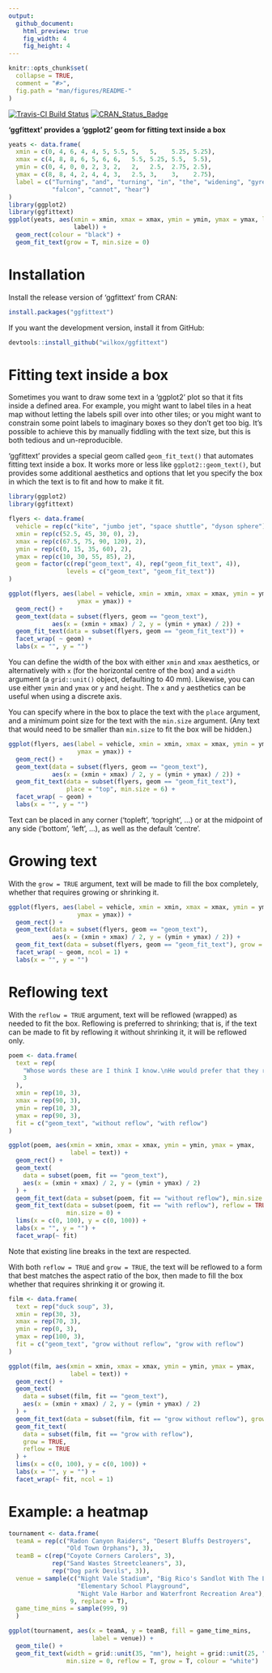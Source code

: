 ```yaml
---
output: 
  github_document:
    html_preview: true
    fig_width: 4
    fig_height: 4
---
```


```r
knitr::opts_chunk$set(
  collapse = TRUE,
  comment = "#>",
  fig.path = "man/figures/README-"
)
```

[![Travis-CI Build Status](https://travis-ci.org/wilkox/ggfittext.svg?branch=master)](https://travis-ci.org/wilkox/ggfittext)
[![CRAN_Status_Badge](http://www.r-pkg.org/badges/version/ggfittext)](https://cran.r-project.org/package=ggfittext)

**'ggfittext' provides a 'ggplot2' geom for fitting text inside a box**

```r
yeats <- data.frame(
  xmin = c(0, 4, 6, 4, 4, 5, 5.5, 5,   5,    5.25, 5.25),
  xmax = c(4, 8, 8, 6, 5, 6, 6,   5.5, 5.25, 5.5,  5.5),
  ymin = c(0, 4, 0, 0, 2, 3, 2,   2,   2.5,  2.75, 2.5),
  ymax = c(8, 8, 4, 2, 4, 4, 3,   2.5, 3,    3,    2.75),
  label = c("Turning", "and", "turning", "in", "the", "widening", "gyre", "the",
            "falcon", "cannot", "hear")
)
library(ggplot2)
library(ggfittext)
ggplot(yeats, aes(xmin = xmin, xmax = xmax, ymin = ymin, ymax = ymax, label =
                  label)) +
  geom_rect(colour = "black") +
  geom_fit_text(grow = T, min.size = 0)
```

# Installation

Install the release version of 'ggfittext' from CRAN:

```r
install.packages("ggfittext")
```

If you want the development version, install it from GitHub:

```r
devtools::install_github("wilkox/ggfittext")
```

# Fitting text inside a box

Sometimes you want to draw some text in a 'ggplot2' plot so that it fits inside a
defined area. For example, you might want to label tiles in a heat map without
letting the labels spill over into other tiles; or you might want to constrain
some point labels to imaginary boxes so they don't get too big. It's possible
to achieve this by manually fiddling with the text size, but this is both
tedious and un-reproducible.

'ggfittext' provides a special geom called `geom_fit_text()` that automates
fitting text inside a box. It works more or less like `ggplot2::geom_text()`,
but provides some additional aesthetics and options that let you specify the box
in which the text is to fit and how to make it fit.

```r
library(ggplot2)
library(ggfittext)

flyers <- data.frame(
  vehicle = rep(c("kite", "jumbo jet", "space shuttle", "dyson sphere"), 2),
  xmin = rep(c(52.5, 45, 30, 0), 2),
  xmax = rep(c(67.5, 75, 90, 120), 2),
  ymin = rep(c(0, 15, 35, 60), 2),
  ymax = rep(c(10, 30, 55, 85), 2),
  geom = factor(c(rep("geom_text", 4), rep("geom_fit_text", 4)),
                levels = c("geom_text", "geom_fit_text"))
)

ggplot(flyers, aes(label = vehicle, xmin = xmin, xmax = xmax, ymin = ymin,
                   ymax = ymax)) + 
  geom_rect() +
  geom_text(data = subset(flyers, geom == "geom_text"),
            aes(x = (xmin + xmax) / 2, y = (ymin + ymax) / 2)) +
  geom_fit_text(data = subset(flyers, geom == "geom_fit_text")) +
  facet_wrap( ~ geom) +
  labs(x = "", y = "")
```

You can define the width of the box with either `xmin` and `xmax` aesthetics,
or alternatively with `x` (for the horizontal centre of the box) and a `width`
argument (a `grid::unit()` object, defaulting to 40 mm). Likewise, you can use
either `ymin` and `ymax` or `y` and `height`. The `x` and `y` aesthetics can be
useful when using a discrete axis.

You can specify where in the box to place the text with the `place` argument,
and a minimum point size for the text with the `min.size` argument. (Any text
that would need to be smaller than `min.size` to fit the box will be hidden.)

```r
ggplot(flyers, aes(label = vehicle, xmin = xmin, xmax = xmax, ymin = ymin,
                   ymax = ymax)) + 
  geom_rect() +
  geom_text(data = subset(flyers, geom == "geom_text"),
            aes(x = (xmin + xmax) / 2, y = (ymin + ymax) / 2)) +
  geom_fit_text(data = subset(flyers, geom == "geom_fit_text"),
                place = "top", min.size = 6) +
  facet_wrap( ~ geom) +
  labs(x = "", y = "")
```

Text can be placed in any corner (‘topleft’, ‘topright’, …) or at the midpoint
of any side (‘bottom’, ‘left’, …), as well as the default ‘centre’.

# Growing text

With the `grow = TRUE` argument, text will be made to fill the box completely,
whether that requires growing or shrinking it.

```r
ggplot(flyers, aes(label = vehicle, xmin = xmin, xmax = xmax, ymin = ymin, 
                   ymax = ymax)) +
  geom_rect() +
  geom_text(data = subset(flyers, geom == "geom_text"),
            aes(x = (xmin + xmax) / 2, y = (ymin + ymax) / 2)) +
  geom_fit_text(data = subset(flyers, geom == "geom_fit_text"), grow = T) +
  facet_wrap( ~ geom, ncol = 1) +
  labs(x = "", y = "")
```

# Reflowing text

With the `reflow = TRUE` argument, text will be reflowed (wrapped) as needed to
fit the box. Reflowing is preferred to shrinking; that is, if the text can be
made to fit by reflowing it without shrinking it, it will be reflowed only.

```r
poem <- data.frame(
  text = rep(
    "Whose words these are I think I know.\nHe would prefer that they reflow",
    3
  ),
  xmin = rep(10, 3),
  xmax = rep(90, 3),
  ymin = rep(10, 3),
  ymax = rep(90, 3),
  fit = c("geom_text", "without reflow", "with reflow")
)

ggplot(poem, aes(xmin = xmin, xmax = xmax, ymin = ymin, ymax = ymax,
                 label = text)) +
  geom_rect() +
  geom_text(
    data = subset(poem, fit == "geom_text"),
    aes(x = (xmin + xmax) / 2, y = (ymin + ymax) / 2)
  ) +
  geom_fit_text(data = subset(poem, fit == "without reflow"), min.size = 0) +
  geom_fit_text(data = subset(poem, fit == "with reflow"), reflow = TRUE,
                min.size = 0) +
  lims(x = c(0, 100), y = c(0, 100)) +
  labs(x = "", y = "") +
  facet_wrap(~ fit)
```

Note that existing line breaks in the text are respected.

With both `reflow = TRUE` and `grow = TRUE`, the text will be reflowed to a
form that best matches the aspect ratio of the box, then made to fill the box
whether that requires shrinking it or growing it.

```r
film <- data.frame(
  text = rep("duck soup", 3),
  xmin = rep(30, 3),
  xmax = rep(70, 3),
  ymin = rep(0, 3),
  ymax = rep(100, 3),
  fit = c("geom_text", "grow without reflow", "grow with reflow")
)

ggplot(film, aes(xmin = xmin, xmax = xmax, ymin = ymin, ymax = ymax,
                 label = text)) +
  geom_rect() +
  geom_text(
    data = subset(film, fit == "geom_text"),
    aes(x = (xmin + xmax) / 2, y = (ymin + ymax) / 2)
  ) +
  geom_fit_text(data = subset(film, fit == "grow without reflow"), grow = TRUE) +
  geom_fit_text(
    data = subset(film, fit == "grow with reflow"),
    grow = TRUE,
    reflow = TRUE
  ) +
  lims(x = c(0, 100), y = c(0, 100)) +
  labs(x = "", y = "") +
  facet_wrap(~ fit, ncol = 1)
```

# Example: a heatmap

```r
tournament <- data.frame(
  teamA = rep(c("Radon Canyon Raiders", "Desert Bluffs Destroyers",
                "Old Town Orphans"), 3),
  teamB = c(rep("Coyote Corners Carolers", 3),
            rep("Sand Wastes Streetcleaners", 3),
            rep("Dog park Devils", 3)),
  venue = sample(c("Night Vale Stadium", "Big Rico's Sandlot With The Lot",
                   "Elementary School Playground",
                   "Night Vale Harbor and Waterfront Recreation Area"),
                 9, replace = T),
  game_time_mins = sample(999, 9)
  )

ggplot(tournament, aes(x = teamA, y = teamB, fill = game_time_mins,
                       label = venue)) +
  geom_tile() +
  geom_fit_text(width = grid::unit(35, "mm"), height = grid::unit(25, "mm"), 
                min.size = 0, reflow = T, grow = T, colour = "white")
```
